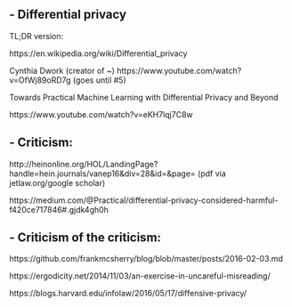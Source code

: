 
## -  Differential privacy

TL;DR version:

https://en.wikipedia.org/wiki/Differential_privacy

Cynthia Dwork (creator of ~)
https://www.youtube.com/watch?v=OfWj89oRD7g
(goes until #5)

Towards Practical Machine Learning with Differential Privacy and Beyond

https://www.youtube.com/watch?v=eKH7lqj7C8w


## -  Criticism:

http://heinonline.org/HOL/LandingPage?handle=hein.journals/vanep16&div=28&id=&page= 
(pdf via jetlaw.org/google scholar)

https://medium.com/@Practical/differential-privacy-considered-harmful-f420ce717846#.gjdk4gh0h


## -  Criticism of the criticism:

https://github.com/frankmcsherry/blog/blob/master/posts/2016-02-03.md

https://ergodicity.net/2014/11/03/an-exercise-in-uncareful-misreading/

https://blogs.harvard.edu/infolaw/2016/05/17/diffensive-privacy/

